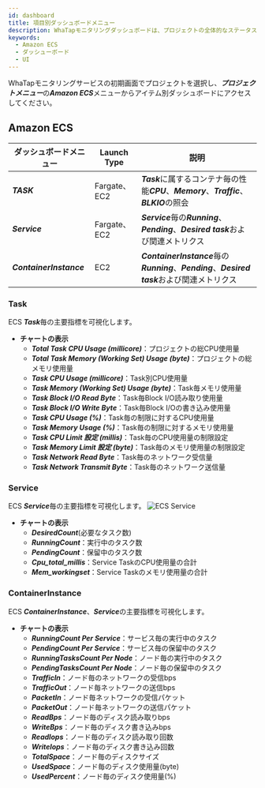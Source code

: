 ```yaml
---
id: dashboard
title: 項目別ダッシュボードメニュー
description: WhaTapモニタリングダッシュボードは、プロジェクトの全体的なステータスを一目で確認する機能を提供します。
keywords:
  - Amazon ECS
  - ダッシューボード
  - UI
---
```


WhaTapモニタリングサービスの初期画面でプロジェクトを選択し、***プロジェクトメニュー***の***Amazon ECS***メニューからアイテム別ダッシュボードにアクセスしてください。

## Amazon ECS

| ダッシュボードメニュー             | Launch Type | 説明                                                                                |
| ----------------------- | ----------- | --------------------------------------------------------------------------------- |
| ***TASK***              | Fargate、EC2 | ***Task***に属するコンテナ毎の性能***CPU***、***Memory***、***Traffic***、***BLKIO***の照会         |
| ***Service***           | Fargate、EC2 | ***Service***毎の***Running***、***Pending***、***Desired task***および関連メトリクス           |
| ***ContainerInstance*** | EC2         | ***ContainerInstance***毎の***Running***、***Pending***、***Desired task***および関連メトリクス |

### Task

ECS ***Task***毎の主要指標を可視化します。

- **チャートの表示**
  - ***Total Task CPU Usage (millicore)***：プロジェクトの総CPU使用量
  - ***Total Task Memory (Working Set) Usage (byte)***：プロジェクトの総メモリ使用量
  - ***Task CPU Usage (millicore)***：Task別CPU使用量
  - ***Task Memory (Working Set) Usage (byte)***：Task毎メモリ使用量
  - ***Task Block I/O Read Byte***：Task毎Block I/O読み取り使用量
  - ***Task Block I/O Write Byte***：Task毎Block I/Oの書き込み使用量
  - ***Task CPU Usage (%)***：Task毎の制限に対するCPU使用量
  - ***Task Memory Usage (%)***：Task毎の制限に対するメモリ使用量
  - ***Task CPU Limit 設定 (millis)***：Task毎のCPU使用量の制限設定
  - ***Task Memory Limit 設定 (byte)***：Task毎のメモリ使用量の制限設定
  - ***Task Network Read Byte***：Task毎のネットワーク受信量
  - ***Task Network Transmit Byte***：Task毎のネットワーク送信量

### Service

ECS ***Service***毎の主要指標を可視化します。
![ECS Service](https://img.whatap.io/media/images/aws_ecs_whatap_monitoring_service.png)

- **チャートの表示**
  - ***DesiredCount***(必要なタスク数)
  - ***RunningCount***：実行中のタスク数
  - ***PendingCount***：保留中のタスク数
  - ***Cpu_total_millis***：Service TaskのCPU使用量の合計
  - ***Mem_workingset***：Service Taskのメモリ使用量の合計 

### ContainerInstance

ECS ***ContainerInstance***、***Service***の主要指標を可視化します。

- **チャートの表示**
  - ***RunningCount Per Service***：サービス毎の実行中のタスク
  - ***PendingCount Per Service***：サービス毎の保留中のタスク
  - ***RunningTasksCount Per Node***：ノード毎の実行中のタスク
  - ***PendingTasksCount Per Node***：ノード毎の保留中のタスク
  - ***TrafficIn***：ノード毎のネットワークの受信bps
  - ***TrafficOut***：ノード毎ネットワークの送信bps
  - ***PacketIn***：ノード毎ネットワークの受信パケット
  - ***PacketOut***：ノード毎ネットワークの送信パケット
  - ***ReadBps***：ノード毎のディスク読み取りbps
  - ***WriteBps***：ノード毎のディスク書き込みbps
  - ***ReadIops***：ノード毎のディスク読み取り回数
  - ***WriteIops***：ノード毎のディスク書き込み回数
  - ***TotalSpace***：ノード毎のディスクサイズ
  - ***UsedSpace***：ノード毎のディスク使用量(byte)
  - ***UsedPercent***：ノード毎のディスク使用量(%)
